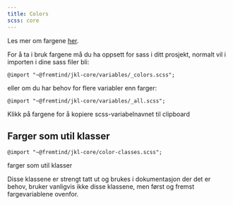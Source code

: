 ```yaml
---
title: Colors
scss: core
---
```



Les mer om fargene [her](/profil/farger).

For å ta i bruk fargene må du ha oppsett for sass i ditt prosjekt, normalt vil i importen i dine sass filer bli:

`@import "~@fremtind/jkl-core/variables/_colors.scss";`

eller om du har behov for flere variabler enn farger:

`@import "~@fremtind/jkl-core/variables/_all.scss";`

Klikk på fargene for å kopiere scss-variabelnavnet til clipboard

<Colors />

## Farger som util klasser

`@import "~@fremtind/jkl-core/color-classes.scss";`

farger som util klasser

Disse klassene er strengt tatt ut og brukes i dokumentasjon der det er behov, bruker vanligvis ikke disse klassene, men først og fremst fargevariablene ovenfor.
